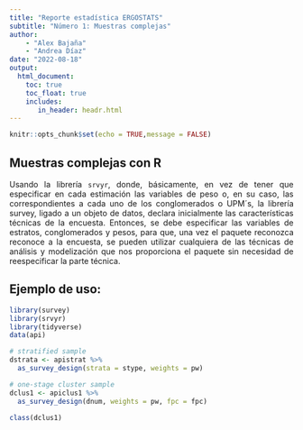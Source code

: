 ```yaml
---
title: "Reporte estadística ERGOSTATS"
subtitle: "Número 1: Muestras complejas"
author: 
    - "Alex Bajaña"
    - "Andrea Díaz"
date: "2022-08-18"
output: 
  html_document:
    toc: true
    toc_float: true
    includes:
       in_header: headr.html
---
```


<style>
body {
text-align: justify}
</style>

```r
knitr::opts_chunk$set(echo = TRUE,message = FALSE)
```

## Muestras complejas con R

Usando la librería `srvyr`, donde, básicamente, en vez de tener que especificar en cada estimación las variables de peso o, en su caso, las correspondientes a cada uno de los conglomerados  o UPM´s, la librería survey, ligado a un objeto de datos, declara inicialmente las características técnicas de la encuesta. Entonces, se debe especificar las variables de estratos, conglomerados y pesos, para que, una vez el paquete reconozca reconoce a la encuesta, se pueden utilizar cualquiera de las técnicas de análisis y modelización que nos proporciona el paquete sin necesidad de reespecificar la parte técnica.

## Ejemplo de uso:

```r

library(survey)
library(srvyr)
library(tidyverse)
data(api)

# stratified sample
dstrata <- apistrat %>%
  as_survey_design(strata = stype, weights = pw)

# one-stage cluster sample
dclus1 <- apiclus1 %>%
  as_survey_design(dnum, weights = pw, fpc = fpc)

class(dclus1)


```
